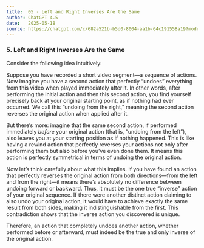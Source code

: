 ```yaml
---
title:  05 - Left and Right Inverses Are the Same
author: ChatGPT 4.5
date:   2025-05-18
source: https://chatgpt.com/c/682a521b-b5d0-8004-aa1b-64c191558a19?model=gpt-4-5
---
```


### 5. Left and Right Inverses Are the Same

Consider the following idea intuitively:

Suppose you have recorded a short video segment—a sequence of actions. Now imagine you have a second action that perfectly "undoes" everything from this video when played immediately after it. In other words, after performing the initial action and then this second action, you find yourself precisely back at your original starting point, as if nothing had ever occurred. We call this "undoing from the right," meaning the second action reverses the original action when applied after it.

But there's more: imagine that the same second action, if performed immediately *before* your original action (that is, "undoing from the left"), also leaves you at your starting position as if nothing happened. This is like having a rewind action that perfectly reverses your actions not only after performing them but also before you've even done them. It means this action is perfectly symmetrical in terms of undoing the original action.

Now let's think carefully about what this implies. If you have found an action that perfectly reverses the original action from both directions—from the left and from the right—it means there's absolutely no difference between undoing forward or backward. Thus, it must be the one true "inverse" action of your original sequence. If there were another distinct action claiming to also undo your original action, it would have to achieve exactly the same result from both sides, making it indistinguishable from the first. This contradiction shows that the inverse action you discovered is unique.

Therefore, an action that completely undoes another action, whether performed before or afterward, must indeed be the true and only inverse of the original action.
